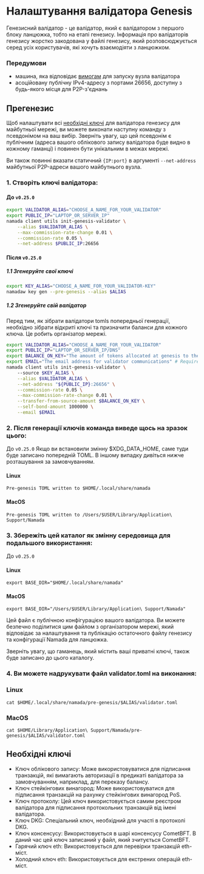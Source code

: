 
# Налаштування валідатора Genesis

Генезисний валідатор - це валідатор, який є валідатором з першого блоку ланцюжка, тобто на етапі генезису. Інформація про валідаторів генезису жорстко закодована у файлі генезису, який розповсюджується серед усіх користувачів, які хочуть взаємодіяти з ланцюжком.

### Передумови

- машина, яка відповідає [вимогам](../hardware.mdx) для запуску вузла валідатора
- асоційовану публічну IPv4-адресу з портами 26656, доступну з будь-якого місця для P2P-з'єднань

## Прегенезис

Щоб налаштувати всі [необхідні ключі](#required-keys) для валідатора генезису для майбутньої мережі, ви можете виконати наступну команду з псевдонімом на ваш вибір. Зверніть увагу, що цей псевдонім є публічним (адреса вашого облікового запису валідатора буде видно в кожному гаманці) і повинен бути унікальним в межах мережі.

Ви також повинні вказати статичний `{IP:port}` в аргументі `--net-address` майбутньої P2P-адреси вашого майбутнього вузла.

### 1. Створіть ключі валідатора:

####  До `v0.25.0`

``` bash
export VALIDATOR_ALIAS="CHOOSE_A_NAME_FOR_YOUR_VALIDATOR"
export PUBLIC_IP="LAPTOP_OR_SERVER_IP"
namada client utils init-genesis-validator \
    --alias $VALIDATOR_ALIAS \
    --max-commission-rate-change 0.01 \
    --commission-rate 0.05 \
    --net-address $PUBLIC_IP:26656
```

#### Після `v0.25.0`

##### 1.1 Згенеруйте свої ключі

``` bash
export KEY_ALIAS="CHOOSE_A_NAME_FOR_YOUR_VALIDATOR-KEY"
namadaw key gen --pre-genesis --alias $ALIAS
```
##### 1.2 Згенеруйте свій валідатор

<Callout type="info">
Перед тим, як зібрати валідатори tomls попередньої генерації, необхідно зібрати відкриті ключі та призначити баланси для кожного ключа. Це робить організатор мережі.
</Callout>

``` bash
export VALIDATOR_ALIAS="CHOOSE_A_NAME_FOR_YOUR_VALIDATOR"
export PUBLIC_IP="LAPTOP_OR_SERVER_IP/DNS"
export BALANCE_ON_KEY="The amount of tokens allocated at genesis to the key" # For testnets, usually 1000000000
export EMAIL="The email address for validator communications" # Required field, but can be a dummy email (although not recommended)
namada client utils init-genesis-validator \       
    --source $KEY_ALIAS \
    --alias $VALIDATOR_ALIAS \
    --net-address "${PUBLIC_IP}:26656" \
    --commission-rate 0.05 \
    --max-commission-rate-change 0.01 \
    --transfer-from-source-amount $BALANCE_ON_KEY \
    --self-bond-amount 1000000 \
    --email $EMAIL
```

### 2. Після генерації ключів команда виведе щось на зразок цього:
До `v0.25.0`
<Callout type="info">
Якщо ви встановили змінну $XDG_DATA_HOME, саме туди буде записано попередній TOML. В іншому випадку дивіться нижче розташування за замовчуванням.
</Callout>

#### Linux 
```text copy
Pre-genesis TOML written to $HOME/.local/share/namada
```

#### MacOS
```text copy
Pre-genesis TOML written to /Users/$USER/Library/Application\ Support/Namada
```

### 3. Збережіть цей каталог як змінну середовища для подальшого використання:
До `v0.25.0`
#### Linux 
```shell copy
export BASE_DIR="$HOME/.local/share/namada"
```
#### MacOS
```shell copy
export BASE_DIR="/Users/$USER/Library/Application\ Support/Namada"
```

Цей файл є публічною конфігурацією вашого валідатора. Ви можете безпечно поділитися цим файлом з організатором мережі, який відповідає за налаштування та публікацію остаточного файлу генезису та конфігурації Namada для ланцюжка.

Зверніть увагу, що гаманець, який містить ваші приватні ключі, також буде записано до цього каталогу.

### 4. Ви можете надрукувати файл validator.toml на виконання:

### Linux 
```shell copy
cat $HOME/.local/share/namada/pre-genesis/$ALIAS/validator.toml
```

### MacOS 
```shell copy
cat $HOME/Library/Application\ Support/Namada/pre-genesis/$ALIAS/validator.toml
```

## Необхідні ключі

- Ключ облікового запису: Може використовуватися для підписання транзакцій, які вимагають авторизації в предикаті валідатора за замовчуванням, наприклад, для переказу балансу.
- Ключ стейкінгових винагород: Може використовуватися для підписання транзакцій на рахунку стейкінгових винагород PoS.
- Ключ протоколу: Цей ключ використовується самим реєстром валідатора для підписання протокольних транзакцій від імені валідатора.
- Ключ DKG: Спеціальний ключ, необхідний для участі в протоколі DKG.
- Ключ консенсусу: Використовується в шарі консенсусу CometBFT. В даний час цей ключ записаний у файл, який зчитується CometBFT.
- Гарячий ключ eth: Використовується для перевірки транзакцій eth-міст.
- Холодний ключ eth: Використовується для екстрених операцій eth-міст. 

